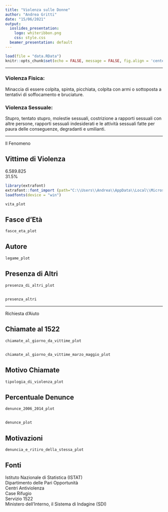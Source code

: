```yaml
---
title: "Violenza sulle Donne"
author: "Andrea Gritti"
date: "15/06/2021"
output:
  ioslides_presentation:
    logo: whiteribbon.png
    css: style.css
  beamer_presentation: default
---
```


```r
load(file = "data.RData")
knitr::opts_chunk$set(echo = FALSE, message = FALSE, fig.align = 'center')
```

***

<div id = "centered">
### Violenza Fisica:

Minaccia di essere colpita, spinta, picchiata, colpita con armi o sottoposta a tentativi di soffocamento e bruciature.

### Violenza Sessuale:

Stupro, tentato stupro, molestie sessuali, costrizione a rapporti sessuali con altre persone, rapporti sessuali indesiderati e le attività sessuali fatte per paura delle conseguenze, degradanti e umilianti.
</div>

***

<div class = "titolo-sezione">
  <span>Il Fenomeno</span>
</div>

## Vittime di Violenza

<div id = "vittime-di-violenza">
  6.589.825 <br />
  31.5%

```r
library(extrafont)
extrafont::font_import (path="C:\\Users\\Andrea\\AppData\\Local\\Microsoft\\Windows\\Fonts", pattern = "fontawesome-webfont.ttf", prompt =  FALSE)
loadfonts(device = "win")

vita_plot
```

</div>

## Fasce d'Età

```r
fasce_eta_plot
```

## Autore

```r
legame_plot
```

## Presenza di Altri

```r
presenza_di_altri_plot
```

## {#slide10}

```r
presenza_altri
```

***

<div class = "titolo-sezione">
  <span>Richiesta d'Aiuto</span>
</div>

## Chiamate al 1522

```r
chiamate_al_giorno_da_vittime_plot
```

## {#slide13}

```r
chiamate_al_giorno_da_vittime_marzo_maggio_plot
```

## Motivo Chiamate

```r
tipologia_di_violenza_plot
```

## Percentuale Denunce

```r
denunce_2006_2014_plot
```

## {#slide16}

```r
denunce_plot
```

## Motivazioni

```r
denuncia_e_ritiro_della_stessa_plot
```

## Fonti {#slide22}

Istituto Nazionale di Statistica (ISTAT) <br />
Dipartimento delle Pari Opportunità <br />
Centri Antiviolenza <br />
Case Rifugio <br />
Servizio 1522 <br />
Ministero dell’Interno, il Sistema di Indagine (SDI) <br />